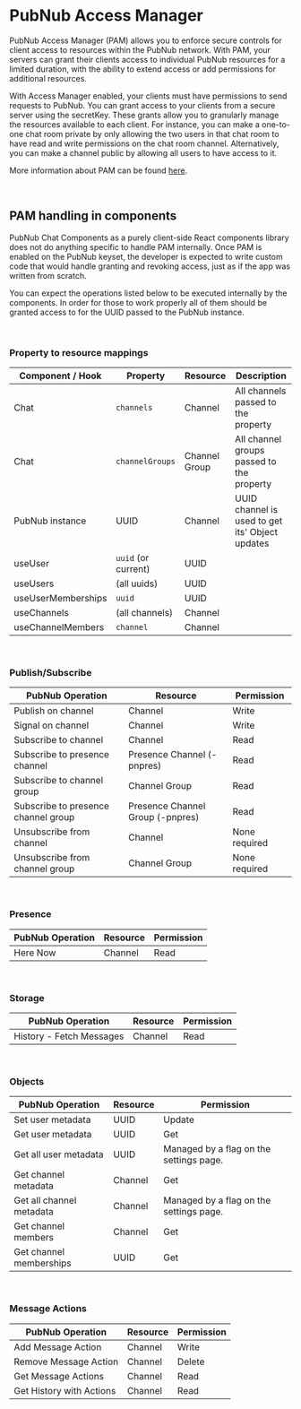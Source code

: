 
<Meta title="Introduction/PAM" />

# PubNub Access Manager

PubNub Access Manager (PAM) allows you to enforce secure controls for client access to resources
within the PubNub network. With PAM, your servers can grant their clients access to individual
PubNub resources for a limited duration, with the ability to extend access or add permissions for
additional resources.

With Access Manager enabled, your clients must have permissions to send requests to PubNub. You can
grant access to your clients from a secure server using the secretKey. These grants allow you to
granularly manage the resources available to each client. For instance, you can make a one-to-one
chat room private by only allowing the two users in that chat room to have read and write
permissions on the chat room channel. Alternatively, you can make a channel public by allowing all
users to have access to it.

More information about PAM can be found [here](https://www.pubnub.com/docs/security/access-control).

<br />

## PAM handling in components

PubNub Chat Components as a purely client-side React components library does not do anything
specific to handle PAM internally. Once PAM is enabled on the PubNub keyset, the developer is
expected to write custom code that would handle granting and revoking access, just as if the app was
written from scratch.

You can expect the operations listed below to be executed internally by the components. In order for
those to work properly all of them should be granted access to for the UUID passed to the PubNub
instance.

<br />

### Property to resource mappings

| Component / Hook   | Property            | Resource      | Description                                     |
| ------------------ | ------------------- | ------------- | ----------------------------------------------- |
| Chat               | `channels`          | Channel       | All channels passed to the property             |
| Chat               | `channelGroups`     | Channel Group | All channel groups passed to the property       |
| PubNub instance    | UUID                | Channel       | UUID channel is used to get its' Object updates |
| useUser            | `uuid` (or current) | UUID          |                                                 |
| useUsers           | (all uuids)         | UUID          |                                                 |
| useUserMemberships | `uuid`              | UUID          |                                                 |
| useChannels        | (all channels)      | Channel       |                                                 |
| useChannelMembers  | `channel`           | Channel       |                                                 |

<br />

### Publish/Subscribe

| PubNub Operation                    | Resource                         | Permission    |
| ----------------------------------- | -------------------------------- | ------------- |
| Publish on channel                  | Channel                          | Write         |
| Signal on channel                   | Channel                          | Write         |
| Subscribe to channel                | Channel                          | Read          |
| Subscribe to presence channel       | Presence Channel (-pnpres)       | Read          |
| Subscribe to channel group          | Channel Group                    | Read          |
| Subscribe to presence channel group | Presence Channel Group (-pnpres) | Read          |
| Unsubscribe from channel            | Channel                          | None required |
| Unsubscribe from channel group      | Channel Group                    | None required |

<br />

### Presence

| PubNub Operation | Resource | Permission |
| ---------------- | -------- | ---------- |
| Here Now         | Channel  | Read       |

<br />

### Storage

| PubNub Operation         | Resource | Permission |
| ------------------------ | -------- | ---------- |
| History - Fetch Messages | Channel  | Read       |

<br />

### Objects

| PubNub Operation         | Resource | Permission                              |
| ------------------------ | -------- | --------------------------------------- |
| Set user metadata        | UUID     | Update                                  |
| Get user metadata        | UUID     | Get                                     |
| Get all user metadata    | UUID     | Managed by a flag on the settings page. |
| Get channel metadata     | Channel  | Get                                     |
| Get all channel metadata | Channel  | Managed by a flag on the settings page. |
| Get channel members      | Channel  | Get                                     |
| Get channel memberships  | UUID     | Get                                     |

<br />

### Message Actions

| PubNub Operation         | Resource | Permission |
| ------------------------ | -------- | ---------- |
| Add Message Action       | Channel  | Write      |
| Remove Message Action    | Channel  | Delete     |
| Get Message Actions      | Channel  | Read       |
| Get History with Actions | Channel  | Read       |
